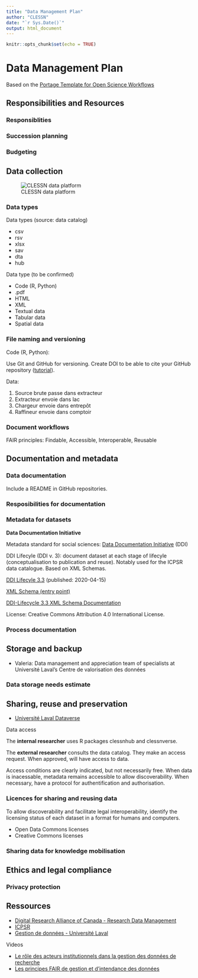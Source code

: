 ```yaml
---
title: "Data Management Plan"
author: "CLESSN"
date: "`r Sys.Date()`"
output: html_document
---
```


```r
knitr::opts_chunk$set(echo = TRUE)
```

# Data Management Plan

Based on the [Portage Template for Open Science Workflows](https://assistant.portagenetwork.ca/template_export/43432169.pdf)

## Responsibilities and Resources

### Responsiblities

### Succession planning

### Budgeting

## Data collection

![CLESSN data platform](DataPlatformCLESSN.drawio.png)

### Data types

Data types (source: data catalog)

* csv
* rsv
* xlsx
* sav
* dta
* hub

Data type (to be confirmed)

* Code (R, Python)
* .pdf
* HTML
* XML
* Textual data
* Tabular data
* Spatial data

### File naming and versioning

Code (R, Python):

Use Git and GitHub for versioning. Create DOI to be able to cite your GitHub repository ([tutorial](https://docs.github.com/en/repositories/archiving-a-github-repository/referencing-and-citing-content)).

Data:

1. Source brute passe dans extracteur
2. Extracteur envoie dans lac
3. Chargeur envoie dans entrepôt
4. Raffineur envoie dans comptoir

### Document workflows

FAIR principles: Findable, Accessible, Interoperable, Reusable

## Documentation and metadata

### Data documentation

Include a README in GitHub repositories.

### Resposibilities for documentation

### Metadata for datasets

**Data Documentation Initiative**

Metadata standard for social sciences: [Data Documentation Initiative](https://ddialliance.org/) (DDI)

DDI Lifecyle (DDI v. 3): document dataset at each stage of lifecyle (conceptualisation to publication and reuse). Notably used for the ICPSR data catalogue. Based on XML Schemas.

[DDI Lifecyle 3.3](https://ddialliance.org/Specification/DDI-Lifecycle/3.3/) (published: 2020-04-15)

[XML Schema (entry point)](https://ddialliance.org/Specification/DDI-Lifecycle/3.3/XMLSchema/instance.xsd)

[DDI-Lifecycle 3.3 XML Schema Documentation](https://ddialliance.org/Specification/DDI-Lifecycle/3.3/XMLSchema/FieldLevelDocumentation/)

License: Creative Commons Attribution 4.0 International License.

### Process documentation

## Storage and backup

* Valeria: Data management and appreciation team of specialists at Université Laval's Centre de valorisation des données

### Data storage needs estimate

## Sharing, reuse and preservation

* [Université Laval Dataverse](https://borealisdata.ca/dataverse/laval)

Data access

The **internal researcher** uses R packages clessnhub and clessnverse.

The **external researcher** consults the data catalog. They make an access request. When approved, will have access to data.

Access conditions are clearly indicated, but not necessarily free. When data is inacessable, metadata remains accessible to allow discoverability. When necessary, have a protocol for authentification and authorisation.

### Licences for sharing and reusing data

To allow discoverability and facilitate legal interoperability, identify the licensing status of each dataset in a format for humans and computers.

* Open Data Commons licenses
* Creative Commons licenses

### Sharing data for knowledge mobilisation

## Ethics and legal compliance

### Privacy protection

## Ressources

* [Digital Research Alliance of Canada - Research Data Management](https://alliancecan.ca/en/services/research-data-management)
* [ICPSR](www.icpsr.umich.edu)
* [Gestion de données - Université Laval](https://www5.bibl.ulaval.ca/services/soutien-a-ledition-savante-et-a-la-recherche/gestion-des-donnees-de-recherche)

Videos

* [Le rôle des acteurs institutionnels dans la gestion des données de recherche
](https://www.youtube.com/watch?v=Jj12kLc60YI&ab_channel=Biblioth%C3%A8quedel%27Universit%C3%A9Laval)
* [Les principes FAIR de gestion et d’intendance des données](https://www.youtube.com/watch?v=ZDSKwUL8FnU&ab_channel=Biblioth%C3%A8quedel%27Universit%C3%A9Laval)
